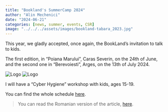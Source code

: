 ```yaml
---
title: "Bookland's SummerCamp 2024"
author: "Alin Mechenici"
date: "2024-06-21"
categories: [news, summer, events, CSR]
image: "../../../assets/images/bookland-tabara_2023.jpg"
---
```


This year, we gladly accepted, once again, the BookLand's invitation to talk to kids. 

The first edition, in "Poiana Marului", Caras Severin, on the 24th of June, and the second one in "Berevoiesti", Arges, on the 13th of July 2024.

![Logo](bookland.png)
![Logo](../../../assets/logos/chenist-academy.svg)

I will have a "Cyber Hygiene" workshop with kids, ages 15-19.

You can find the whole schedule [here](https://book-land.ro/program-tabere/).

> You can read the Romanian version of the article, [here](/talks/ro/bookland-2024/).